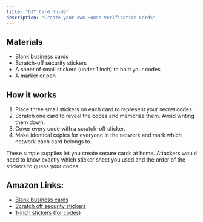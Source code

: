 ```yaml
---
title: "DIY Card Guide"
description: "Create your own Human Verification Cards"
---
```


## Materials

- Blank business cards
- Scratch-off security stickers
- A sheet of small stickers (under 1 inch) to hold your codes
- A marker or pen

## How it works

1. Place three small stickers on each card to represent your secret codes.
2. Scratch one card to reveal the codes and memorize them. Avoid writing them down.
3. Cover every code with a scratch-off sticker.
4. Make identical copies for everyone in the network and mark which network each card belongs to.

These simple supplies let you create secure cards at home. Attackers would need to know exactly which sticker sheet you used and the order of the stickers to guess your codes.

## Amazon Links:

- [Blank business cards](https://a.co/d/izbT8QI)
- [Scratch off security stickers](https://a.co/d/3T8LnYw)
- [1-inch stickers (for codes)](https://a.co/d/fOTBF2z)